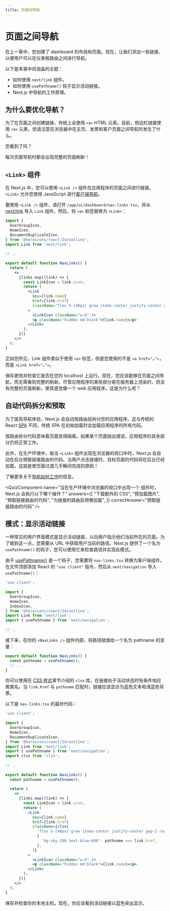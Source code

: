 ```yaml
---
title: 页面间导航
---
```


# 页面之间导航

在上一章中，您创建了 dashboard 的布局和页面。现在，让我们添加一些链接，以便用户可以在仪表板路由之间进行导航。

以下是本章中将涵盖的主题：

* 如何使用 `next/link` 组件。
* 如何使用 `usePathname()` 钩子显示活动链接。
* Next.js 中导航的工作原理。

## 为什么要优化导航？

为了在页面之间创建链接，传统上会使用 `<a>` HTML 元素。目前，侧边栏链接使用 `<a>` 元素，但请注意在浏览器中在主页、发票和客户页面之间导航时发生了什么。

您看到了吗？

每次页面导航时都会出现完整的页面刷新！

## `<Link>` 组件

在 Next.js 中，您可以使用 `<Link />` 组件在应用程序的页面之间进行链接。`<Link>` 允许您使用 JavaScript 进行[客户端导航](https://nextjs.org/docs/app/building-your-application/routing/linking-and-navigating#how-routing-and-navigation-works)。

要使用 `<Link />` 组件，请打开 `/app/ui/dashboard/nav-links.tsx`，并从 [next/link](https://nextjs.org/docs/app/api-reference/components/link) 导入 `Link` 组件。然后，将 `<a>` 标签替换为 `<Link>`：

```jsx showLineNumbers filename="/app/ui/dashboard/nav-links.tsx" {6,16,23} copy
import {
  UserGroupIcon,
  HomeIcon,
  DocumentDuplicateIcon,
} from '@heroicons/react/24/outline';
import Link from 'next/link';
 
// ...
 
export default function NavLinks() {
  return (
    <>
      {links.map((link) => {
        const LinkIcon = link.icon;
        return (
          <Link
            key={link.name}
            href={link.href}
            className="flex h-[48px] grow items-center justify-center gap-2 rounded-md bg-gray-50 p-3 text-sm font-medium hover:bg-sky-100 hover:text-blue-600 md:flex-none md:justify-start md:p-2 md:px-3"
          >
            <LinkIcon className="w-6" />
            <p className="hidden md:block">{link.name}</p>
          </Link>
        );
      })}
    </>
  );
}
```

正如您所见，Link 组件类似于使用 `<a>` 标签，但是您使用的不是 `<a href="…">`，而是 `<Link href="…">`。

保存更改并检查它是否在您的 localhost 上运行。现在，您应该能够在页面之间导航，而无需看到完整的刷新。尽管应用程序的某些部分是在服务器上渲染的，但没有完整的页面刷新，使其感觉像一个 web 应用程序。这是为什么呢？

## 自动代码拆分和预取

为了提高导航体验，Next.js 会自动按路由段拆分您的应用程序。这与传统的 React [SPA](https://developer.mozilla.org/en-US/docs/Glossary/SPA) 不同，传统 SPA 在初始加载时会加载应用程序的所有代码。

按路由拆分代码意味着页面变得隔离。如果某个页面抛出错误，应用程序的其余部分仍将正常工作。

此外，在生产环境中，每当 `<Link>` 组件出现在浏览器的视口中时，Next.js 会自动在后台预取链接路由的代码。当用户点击链接时，目标页面的代码将在后台已经加载，这就是使页面过渡几乎瞬间完成的原因！

了解更多关于[导航如何工作](https://nextjs.org/docs/app/building-your-application/routing/linking-and-navigating#how-routing-and-navigation-works)的信息。

<QuizComponent
  name="当在生产环境中浏览器的视口中出现一个 <Link> 组件时，Next.js 会执行以下哪个操作？"
  answers={[
    "下载额外的 CSS",
    "预加载图片",
    "预取链接路由的代码",
    "为链接的路由启用懒加载",
    ]}
  correctAnswer="预取链接路由的代码"
/>

## 模式：显示活动链接

一种常见的用户界面模式是显示活动链接，以向用户指示他们当前所在的页面。为了做到这一点，您需要从 URL 中获取用户当前的路径。Next.js 提供了一个名为 `usePathname()` 的钩子，您可以使用它来检查路径并实现此模式。

由于 [usePathname()](https://nextjs.org/docs/app/api-reference/functions/use-pathname) 是一个钩子，您需要将 `nav-links.tsx` 转换为客户端组件。在文件顶部添加 React 的 `"use client"` 指令，然后从 `next/navigation` 导入 `usePathname()`：

```jsx showLineNumbers filename="/app/ui/dashboard/nav-links.tsx" {1,9} copy
'use client';
 
import {
  UserGroupIcon,
  HomeIcon,
  InboxIcon,
} from '@heroicons/react/24/outline';
import Link from 'next/link';
import { usePathname } from 'next/navigation';
 
// ...
```

接下来，在你的 `<NavLinks />` 组件内部，将路径赋值给一个名为 pathname 的变量：

```jsx filename="/app/ui/dashboard/nav-links.tsx" {2} copy
export default function NavLinks() {
  const pathname = usePathname();
  // ...
}
```

你可以使用在 [CSS 样式](https://nextjs.org/learn/dashboard-app/css-styling)章节介绍的 `clsx` 库，在链接处于活动状态时有条件地应用类名。当 `link.href` 与 `pathname` 匹配时，链接应该显示为蓝色文本和浅蓝色背景。

以下是 `nav-links.tsx` 的最终代码：

```jsx showLineNumbers filename="/app/ui/dashboard/nav-links.tsx" {10,25-30} copy
'use client';
 
import {
  UserGroupIcon,
  HomeIcon,
  DocumentDuplicateIcon,
} from '@heroicons/react/24/outline';
import Link from 'next/link';
import { usePathname } from 'next/navigation';
import clsx from 'clsx';
 
// ...
 
export default function NavLinks() {
  const pathname = usePathname();
 
  return (
    <>
      {links.map((link) => {
        const LinkIcon = link.icon;
        return (
          <Link
            key={link.name}
            href={link.href}
            className={clsx(
              'flex h-[48px] grow items-center justify-center gap-2 rounded-md bg-gray-50 p-3 text-sm font-medium hover:bg-sky-100 hover:text-blue-600 md:flex-none md:justify-start md:p-2 md:px-3',
              {
                'bg-sky-100 text-blue-600': pathname === link.href,
              },
            )}
          >
            <LinkIcon className="w-6" />
            <p className="hidden md:block">{link.name}</p>
          </Link>
        );
      })}
    </>
  );
}
```

保存并检查你的本地主机。现在，你应该看到活动链接以蓝色突出显示。

<FollowMe />
